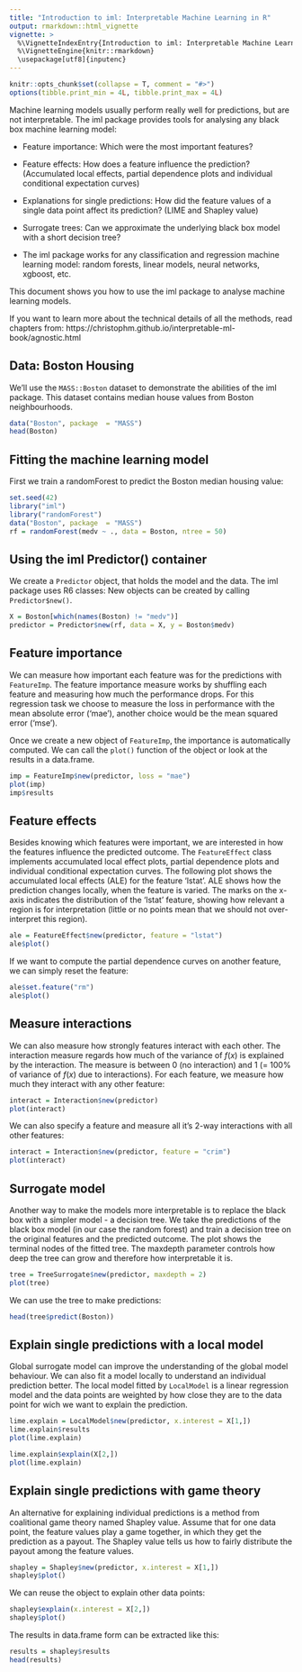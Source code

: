 ```yaml
---
title: "Introduction to iml: Interpretable Machine Learning in R"
output: rmarkdown::html_vignette
vignette: >
  %\VignetteIndexEntry{Introduction to iml: Interpretable Machine Learning in R}
  %\VignetteEngine{knitr::rmarkdown}
  \usepackage[utf8]{inputenc}
---
```


```r
knitr::opts_chunk$set(collapse = T, comment = "#>")
options(tibble.print_min = 4L, tibble.print_max = 4L)
```


Machine learning models usually perform really well for predictions, but are not interpretable.
The iml package provides tools for analysing any black box machine learning model:

* Feature importance: Which were the most important features?

* Feature effects: How does a feature influence the prediction? (Accumulated local effects, partial dependence plots and individual conditional expectation curves)

* Explanations for single predictions: How did the feature values of a single data point affect its prediction?  (LIME and Shapley value)

* Surrogate trees: Can we approximate the underlying black box model with a short decision tree?

* The iml package works for any classification and regression machine learning model: random forests, linear models, neural networks, xgboost, etc.

This document shows you how to use the iml package to analyse machine learning models. 

If you want to learn more about the technical details of all the methods, read chapters from: https://christophm.github.io/interpretable-ml-book/agnostic.html

## Data: Boston Housing

We'll use the `MASS::Boston` dataset to demonstrate the abilities of the iml package. This dataset contains median house values from Boston neighbourhoods. 

```r
data("Boston", package  = "MASS")
head(Boston)
```


## Fitting the machine learning model

First we train a randomForest to predict the Boston median housing value:

```r
set.seed(42)
library("iml")
library("randomForest")
data("Boston", package  = "MASS")
rf = randomForest(medv ~ ., data = Boston, ntree = 50)
```

## Using the iml Predictor() container

We create a `Predictor` object, that holds the model and the data. The iml package uses R6 classes: New objects can be created by calling `Predictor$new()`.

```r
X = Boston[which(names(Boston) != "medv")]
predictor = Predictor$new(rf, data = X, y = Boston$medv)
```


## Feature importance

We can measure how important each feature was for the predictions with `FeatureImp`. The feature importance measure works by shuffling each feature and measuring how much the performance drops. For this regression task we choose to measure the loss in performance with the mean absolute error ('mae'), another choice would be the  mean squared error ('mse').


Once we create a new object of `FeatureImp`, the importance is automatically computed. 
We can call the `plot()` function of the object or look at the results in a data.frame.
```r
imp = FeatureImp$new(predictor, loss = "mae")
plot(imp)
imp$results
```

## Feature effects

Besides knowing which features were important, we are interested in how the features influence the predicted outcome. 
The `FeatureEffect` class implements accumulated local effect plots, partial dependence plots and individual conditional expectation curves. 
The following plot shows the accumulated local effects (ALE) for the feature 'lstat'.
ALE shows how the prediction changes locally, when the feature is varied.
The marks on the x-axis indicates the distribution of the 'lstat' feature, showing how relevant a region is for interpretation (little or no points mean that we should not over-interpret this region).

```r
ale = FeatureEffect$new(predictor, feature = "lstat")
ale$plot()
```

If we want to compute the partial dependence curves on another feature, we can simply reset the feature:

```r
ale$set.feature("rm")
ale$plot()
```


## Measure interactions
We can also measure how strongly features interact with each other.
The interaction measure regards how much of the variance of $f(x)$ is explained by the interaction.
The measure is between 0 (no interaction) and 1 (= 100% of variance of $f(x)$ due to interactions).
For each feature, we measure how much they interact with any other feature:

```r
interact = Interaction$new(predictor)
plot(interact)
```


We can also specify a feature and measure all it's 2-way interactions with all other features:

```r
interact = Interaction$new(predictor, feature = "crim")
plot(interact)
```


## Surrogate model
Another way to make the models more interpretable is to replace the black box with a simpler model - a decision tree. We take the predictions of the black box model (in our case the random forest) and train a decision tree on the original features and the predicted outcome. 
The plot shows the terminal nodes of the fitted tree.
The maxdepth parameter controls how deep the tree can grow and therefore how interpretable it is.
```r
tree = TreeSurrogate$new(predictor, maxdepth = 2)
plot(tree)
```

We can use the tree to make predictions:

```r
head(tree$predict(Boston))
```

## Explain single predictions with a local model
Global surrogate model can improve the understanding of the global model behaviour. 
We can also fit a model locally to understand an individual prediction better. The local model fitted by `LocalModel` is a linear regression model and the data points are weighted by how close they are to the data point for wich we want to explain the prediction.

```r
lime.explain = LocalModel$new(predictor, x.interest = X[1,])
lime.explain$results
plot(lime.explain)
```
```r
lime.explain$explain(X[2,])
plot(lime.explain)
```

## Explain single predictions with game theory
An alternative for explaining individual predictions is a method from coalitional game theory named Shapley value.
Assume that for one data point, the feature values play a game together, in which they get the prediction as a payout. The Shapley value tells us how to fairly distribute the payout among the feature values.


```r
shapley = Shapley$new(predictor, x.interest = X[1,])
shapley$plot()
```

We can reuse the object to explain other data points:

```r
shapley$explain(x.interest = X[2,])
shapley$plot()
```

The results in data.frame form can be extracted like this:

```r
results = shapley$results
head(results)
```


